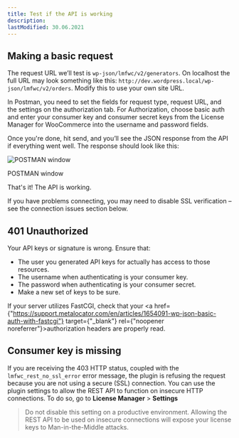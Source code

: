```yaml
---
title: Test if the API is working
description:
lastModified: 30.06.2021
---
```


## Making a basic request

The request URL we’ll test is `wp-json/lmfwc/v2/generators`. On localhost the
full URL may look something like this: `http://dev.wordpress.local/wp-json/lmfwc/v2/orders`.
Modify this to use your own site URL.

In Postman, you need to set the fields for request type, request URL, and the
settings on the authorization tab. For Authorization, choose basic auth and
enter your consumer key and consumer secret keys from the License Manager for
WooCommerce into the username and password fields.

Once you're done, hit send, and you’ll see the JSON response from the API if
everything went well. The response should look like this:

![POSTMAN window](../../../../images/docs/rest-api/getting-started/test-if-the-api-is-working/postman-api-test.png)
<p className={"image-desc"}>POSTMAN window</p>

That's it! The API is working.

If you have problems connecting, you may need to disable SSL verification – see the connection issues section below.

## 401 Unauthorized

Your API keys or signature is wrong. Ensure that:

 - The user you generated API keys for actually has access to those resources.
 - The username when authenticating is your consumer key.
 - The password when authenticating is your consumer secret.
 - Make a new set of keys to be sure.

If your server utilizes FastCGI, check that your <a href={"https://support.metalocator.com/en/articles/1654091-wp-json-basic-auth-with-fastcgi"} target={"_blank"} rel={"noopener noreferrer"}>authorization headers are properly read</a>.

## Consumer key is missing

If you are receiving the 403 HTTP status, coupled with the
`lmfwc_rest_no_ssl_error` error message, the plugin is refusing the request
because you are not using a secure (SSL) connection. You can use the plugin
settings to allow the REST API to function on insecure HTTP connections. To do
so, go to **License Manager** > **Settings**

> Do not disable this setting on a productive environment. Allowing the REST
API to be used on insecure connections will expose your license keys to
Man-in-the-Middle attacks.
